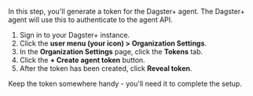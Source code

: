 In this step, you'll generate a token for the Dagster+ agent. The Dagster+ agent will use this to authenticate to the agent API.

1. Sign in to your Dagster+ instance.
2. Click the **user menu (your icon) > Organization Settings**.
3. In the **Organization Settings** page, click the **Tokens** tab.
4. Click the **+ Create agent token** button.
5. After the token has been created, click **Reveal token**.

Keep the token somewhere handy - you'll need it to complete the setup.

